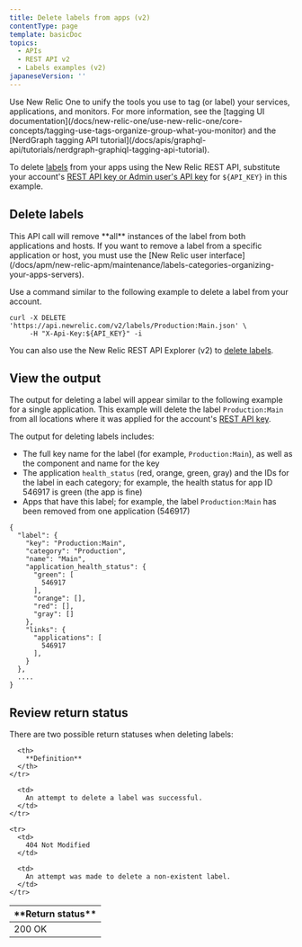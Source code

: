 ```yaml
---
title: Delete labels from apps (v2)
contentType: page
template: basicDoc
topics:
  - APIs
  - REST API v2
  - Labels examples (v2)
japaneseVersion: ''
---
```


<Callout variant="tip">
  Use New Relic One to unify the tools you use to tag (or label) your services, applications, and monitors. For more information, see the [tagging UI documentation](/docs/new-relic-one/use-new-relic-one/core-concepts/tagging-use-tags-organize-group-what-you-monitor) and the [NerdGraph tagging API tutorial](/docs/apis/graphql-api/tutorials/nerdgraph-graphiql-tagging-api-tutorial).
</Callout>

To delete [labels](/docs/apm/new-relic-apm/maintenance/labels-categories-organizing-your-apps-servers) from your apps using the New Relic REST API, substitute your account's [REST API key or Admin user's API key](/docs/apis/rest-api-v2/requirements/rest-api-key) for `${API_KEY}` in this example.

## Delete labels

<Callout variant="caution">
  This API call will remove **all** instances of the label from both applications and hosts. If you want to remove a label from a specific application or host, you must use the [New Relic user interface](/docs/apm/new-relic-apm/maintenance/labels-categories-organizing-your-apps-servers).
</Callout>

Use a command similar to the following example to delete a label from your account.

```
curl -X DELETE 'https://api.newrelic.com/v2/labels/Production:Main.json' \
     -H "X-Api-Key:${API_KEY}" -i
```

You can also use the New Relic REST API Explorer (v2) to [delete labels](https://rpm.newrelic.com/api/explore/labels/delete).

## View the output

The output for deleting a label will appear similar to the following example for a single application. This example will delete the label `Production:Main` from all locations where it was applied for the account's [REST API key](/docs/apis/rest-api-v2/requirements/rest-api-key).

The output for deleting labels includes:

* The full key name for the label (for example, `Production:Main`), as well as the component and name for the key
* The application `health_status` (red, orange, green, gray) and the IDs for the label in each category; for example, the health status for app ID 546917 is green (the app is fine)
* Apps that have this label; for example, the label `Production:Main` has been removed from one application (546917)

```
{
  "label": {
    "key": "Production:Main",
    "category": "Production",
    "name": "Main",
    "application_health_status": {
      "green": [
        546917
      ],
      "orange": [],
      "red": [],
      "gray": []
    },
    "links": {
      "applications": [
        546917
      ],
    }
  },
  ....
}
```

## Review return status

There are two possible return statuses when deleting labels:

<Table>
  <thead>
    <tr>
      <th width={200}>
        **Return status**
      </th>

      <th>
        **Definition**
      </th>
    </tr>
  </thead>

  <tbody>
    <tr>
      <td>
        200 OK
      </td>

      <td>
        An attempt to delete a label was successful.
      </td>
    </tr>

    <tr>
      <td>
        404 Not Modified
      </td>

      <td>
        An attempt was made to delete a non-existent label.
      </td>
    </tr>
  </tbody>
</Table>
